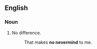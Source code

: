 ==English==
===Noun===
{{en-noun|sg=[[no]] [[nevermind]]}}
#{{idiom}} No difference.
#: That makes '''no nevermind''' to me.